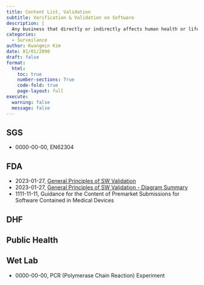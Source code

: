 ```yaml
---
title: Content List, Validation
subtitle: Verification & Validation on Software
description: | 
  Any business that directly or indirectly affects human health or life must comply with regulations regarding inspection, testing, verification and validation. It is necessary to systematically manage and document risks by arranging regulatory policy data for the medical and IT industry. These materials are rigorous and conservative, so there are various documents for each case, but the underlying principles have the same root. This blog section summarises and organizes documents with fundamental explanations of regulation for each area. 사람의 건강이나 생명에 직 간접적으로 영향을 미치는 어떠한 비즈니스는 검사, 테스트, 검증 및 인증에 관한 규정을 준수해야한다. 의료분야와 IT 분야에 대한 규정 방침 자료를 정리하여 체계적인 위험 관리를 해야한다. 이러한 자료들은 엄격하고 보수적이어서 각 사례마다 다양한 문서들이 존재하지만 그 근본 원리는 같다. 이 블로그에서는 각 영역마다 근본이 되는 문서들을 요약 및 정리한다. 
categories:
  - Surveilance
author: Kwangmin Kim
date: 01/01/2090
draft: false
format: 
  html:
    toc: true
    number-sections: True
    code-fold: true
    page-layout: full
execute: 
  warning: false
  message: false
---
```


## SGS 

* 0000-00-00, EN62304

## FDA

* 2023-01-27, [General Principles of SW Validation](../2022-12-10_FDA_sw_general_guidance/index.qmd)
* 2023-01-27, [General Principles of SW Validation - Diagram Summary](../2023-01-27_FDA_sw_general_guidance_presentation/index.qmd)
* 1111-11-11, Guidance for the Content of Premarket Submissions for Software Contained in Medical Devices

## DHF

## Public Health

## Wet Lab 

* 0000-00-00, PCR (Polymerase Chain Reaction) Experiment

